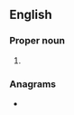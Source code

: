 {{also|thô|þos}}
==English==

===Proper noun===
{{en-proper noun}}

# {{lb|en|archaic}} {{abbreviation of|Thomas|lang=en}}

===Anagrams===
* {{anagrams|en|HOTs|TOSH|Tosh|host|hots|oths|shot|tosh}}